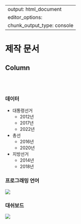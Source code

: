 

---
output: html_document
editor_options: 
  chunk_output_type: console
---

제작 문서
================================================================================


Column {.tabset .tabset-fade}
-------------------------------------------------------------------------------

<br>
<br>

### 데이터

- 대통령선거
    - 2012년 
    - 2017년
    - 2022년
- 총선
    - 2016년
    - 2020년
- 지방선거
    - 2014년
    - 2018년

### 프로그래밍 언어

![](fig/r-programming-language.jpg)


### 대쉬보드

![](fig/flexdashboard.png)
